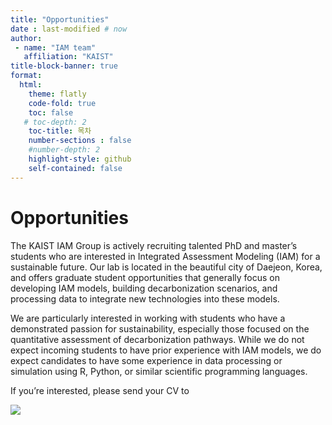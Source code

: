 ```yaml
---
title: "Opportunities"
date : last-modified # now
author: 
 - name: "IAM team"
   affiliation: "KAIST"
title-block-banner: true
format: 
  html:
    theme: flatly
    code-fold: true
    toc: false
   # toc-depth: 2
    toc-title: 목차
    number-sections : false
    #number-depth: 2
    highlight-style: github
    self-contained: false
---
```


# **Opportunities**

The KAIST IAM Group is actively recruiting talented PhD and master's students who are interested in Integrated Assessment Modeling (IAM) for a sustainable future. Our lab is located in the beautiful city of Daejeon, Korea, and offers graduate student opportunities that generally focus on developing IAM models, building decarbonization scenarios, and processing data to integrate new technologies into these models.

We are particularly interested in working with students who have a demonstrated passion for sustainability, especially those focused on the quantitative assessment of decarbonization pathways. While we do not expect incoming students to have prior experience with IAM models, we do expect candidates to have some experience in data processing or simulation using R, Python, or similar scientific programming languages.

If you’re interested, please send your CV to

![](email.png){fig-align="center"}
